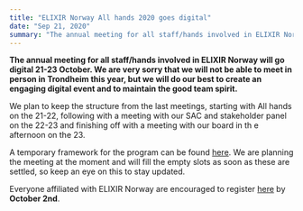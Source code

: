 ```yaml
---
title: "ELIXIR Norway All hands 2020 goes digital"
date: "Sep 21, 2020"
summary: "The annual meeting for all staff/hands involved in ELIXIR Norway will go digital 21-23 October. We are very sorry that we will not be able to meet in person in Trondheim this year, but wewill do our best to create an engaging digital event and to maintain the good team spirit."
---
```


**The annual meeting for all staff/hands involved in ELIXIR Norway will go digital
21-23 October. We are very sorry that we will not be able to meet in person in
Trondheim this year, but we will do our best to create an engaging digital
event and to maintain the good team spirit.**

We plan to keep the structure from the last meetings, starting with All hands
on the 21-22, following with a meeting with our SAC and stakeholder panel
on the 22-23 and finishing off with a meeting with our board in th
e afternoon on the 23.

A temporary framework for the program can be found [here](https://docs.google.com/document/d/1I98HC9N5cHBpPyt8n3OS9mFPUzq-Y-g69ZwpYXusd_I/edit).
We are planning the meeting at the moment and will fill the empty
slots as soon as these are settled, so keep an eye on this to stay updated.

Everyone affiliated with ELIXIR Norway are encouraged to
register [here](https://forms.gle/T8pabYpCZKnAs72TA) by **October 2nd**.

